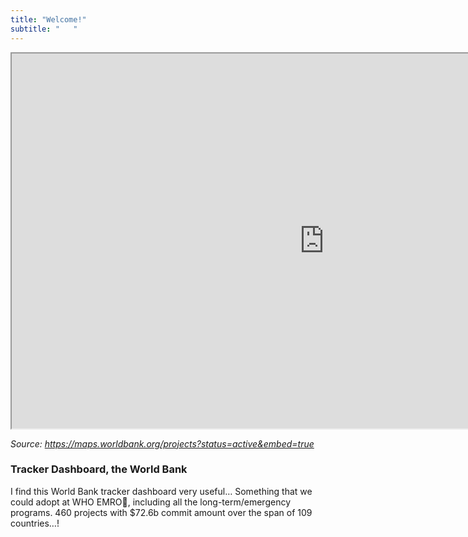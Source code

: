 ```yaml
---
title: "Welcome!"
subtitle: "   "
---
```


<iframe width="1000px" height="600px" src="https://maps.worldbank.org/projects?status=active&embed=true"></iframe>

*Source: [https://maps.worldbank.org/projects?status=active&embed=true](https://maps.worldbank.org/projects?status=active&embed=true)*
<!-- ### Brief Biography
I am a **geospatial analyst and urban planner** committed to leveraging technology and data to build equitable, resilient, and sustainable urban systems. At the **World Health Organization**, I lead projects combining satellite imagery and epidemiological data to confront public health challenges, including the **climate–disease** nexus in Yemen and GIS-driven emergency response strategies in Afghanistan.

My experience spans urban mobility, **climate resilience**, and social equity, culminating in a fellowship with the Bloomberg Center for Cities to deploy GIS-based solutions in South Africa’s informal settlements. At Harvard GSD, I integrated research with technical innovation—analyzing pandemic-driven mobility shifts and evaluating infrastructure vulnerabilities to climate hazards.

I believe that inclusive **technology governance** is critical in urban development. By prioritizing local participation and bridging the **digital divide**, emerging tools—such as AI, GIS, and machine learning—can be harnessed to create smart city ecosystems that are not only efficient but equitable. Drawing on Python, SQL, GIS, and ML, I aim to craft data-driven solutions that serve as catalysts for positive urban transformation. -->



### Tracker Dashboard, the World Bank
I find this World Bank tracker dashboard very useful... Something that we could adopt at WHO EMRO🤔, including all the long-term/emergency programs. 
460 projects with $72.6b commit amount over the span of 109 countries...!